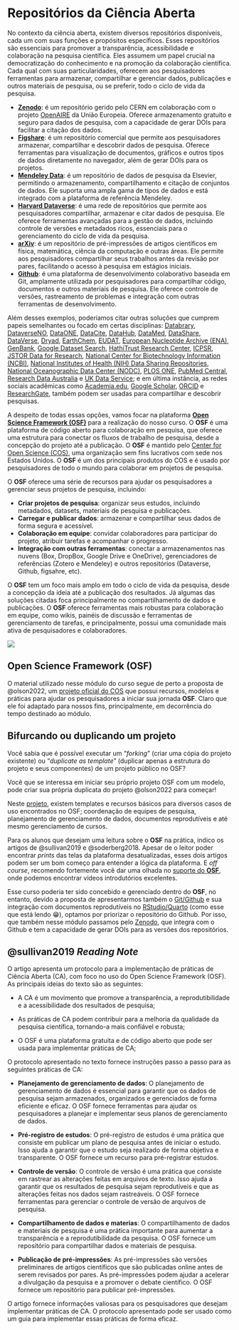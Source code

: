 # Repositórios da Ciência Aberta {#sec-osf}

No contexto da ciência aberta, existem diversos repositórios disponíveis, cada um com suas funções e propósitos específicos. Esses repositórios são essenciais para promover a transparência, acessibilidade e colaboração na pesquisa científica. Eles assumem um papel crucial na democratização do conhecimento e na promoção da colaboração científica. Cada qual com suas particularidades, oferecem aos pesquisadores ferramentas para armazenar, compartilhar e gerenciar dados, publicações e outros materiais de pesquisa, ou se preferir, todo o ciclo de vida da pesquisa.

-   [**Zenodo**](www.zenodo.org): é um repositório gerido pelo CERN em colaboração com o projeto [OpenAIRE](https://www.openaire.eu/) da União Europeia. Oferece armazenamento gratuito e seguro para dados de pesquisa, com a capacidade de gerar DOIs para facilitar a citação dos dados.
-   [**Figshare**](www.figshare.com): é um repositório comercial que permite aos pesquisadores armazenar, compartilhar e descobrir dados de pesquisa. Oferece ferramentas para visualização de documentos, gráficos e outros tipos de dados diretamente no navegador, além de gerar DOIs para os projetos.
-   [**Mendeley Data**](data.mendeley.com): é um repositório de dados de pesquisa da Elsevier, permitindo o armazenamento, compartilhamento e citação de conjuntos de dados. Ele suporta uma ampla gama de tipos de dados e está integrado com a plataforma de referência Mendeley.
-   [**Harvard Dataverse**](dataverse.harvard.edu): é uma rede de repositórios que permite aos pesquisadores compartilhar, armazenar e citar dados de pesquisa. Ele oferece ferramentas avançadas para a gestão de dados, incluindo controle de versões e metadados ricos, essenciais para o gerenciamento do ciclo de vida da pesquisa.
-   [**arXiv**](arxiv.org): é um repositório de pré-impressões de artigos científicos em física, matemática, ciência da computação e outras áreas. Ele permite aos pesquisadores compartilhar seus trabalhos antes da revisão por pares, facilitando o acesso à pesquisa em estágios iniciais.
-   [**Github**](github.com): é uma plataforma de desenvolvimento colaborativo baseada em Git, amplamente utilizada por pesquisadores para compartilhar código, documentos e outros materiais de pesquisa. Ele oferece controle de versões, rastreamento de problemas e integração com outras ferramentas de desenvolvimento.

Além desses exemplos, poderíamos citar outras soluções que cumprem papeis semelhantes ou focado em certas disciplinas: [Databrary](databrary.org), [DataverseNO](dataverse.no), [DataONE](dataone.org), [DataCite](datacite.org), [DataHub](datahub.io), [DataMed](datamed.org), [DataShare](datashare.is.ed.ac.uk), [DataVerse](dataverse.org), [Dryad](datadryad.org), [EarthChem](earthchem.org), [EUDAT](eudat.eu), [European Nucleotide Archive (ENA)](www.ebi.ac.uk/ena/browser/home), [GenBank](ncbi.nlm.nih.gov/genbank), [Google Dataset Search](datasetsearch.research.google.com), [HathiTrust Research Center](hathitrust.org), [ICPSR](icpsr.umich.edu), [JSTOR Data for Research](jstor.org), [National Center for Biotechnology Information (NCBI)](ncbi.nlm.nih.gov), [National Institutes of Health (NIH) Data Sharing Repositories](nih.gov), [National Oceanographic Data Center (NODC)](data.noaa.gov), [PLOS ONE](plos.org), [PubMed Central](ncbi.nlm.nih.gov/pmc), [Research Data Australia](researchdata.ands.org.au) e [UK Data Service](ukdataservice.ac.uk); e em última instância, as redes sociais acadêmicas como [Academia.edu](academia.edu), [Google Scholar](scholar.google.com), [ORCID](orcid.org) e [ResearchGate](researchgate.net), também podem ser usadas para compartilhar e descobrir pesquisas.

A despeito de todas essas opções, vamos focar na plataforma [**Open Science Framework (OSF)**](https://osf.io/) para a realização do nosso curso. O **OSF** é uma plataforma de código aberto para colaboração em pesquisa, que oferece uma estrutura para conectar os fluxos de trabalho de pesquisa, desde a concepção do projeto até a publicação. O **OSF** é mantido pelo [Center for Open Science (COS)](https://www.cos.io/), uma organização sem fins lucrativos com sede nos Estados Unidos. O **OSF** é um dos principais produtos do COS e é usado por pesquisadores de todo o mundo para colaborar em projetos de pesquisa.

O **OSF** oferece uma série de recursos para ajudar os pesquisadores a gerenciar seus projetos de pesquisa, incluindo:

-   **Criar projetos de pesquisa**: organizar seus estudos, incluindo metadados, datasets, materiais de pesquisa e publicações.
-   **Carregar e publicar dados**: armazenar e compartilhar seus dados de forma segura e acessível.
-   **Colaboração em equipe**: convidar colaboradores para participar do projeto, atribuir tarefas e acompanhar o progresso.
-   **Integração com outras ferramentas**: conectar a armazenamentos nas nuvens (Box, DropBox, Google Drive e OneDrive), gerenciadores de referências (Zotero e Mendeley) e outros repositórios (Dataverse, Github, figsahre, etc).

O **OSF** tem um foco mais amplo em todo o ciclo de vida da pesquisa, desde a concepção da ideia até a publicação dos resultados. Já algumas das soluções citadas foca principalmente no compartilhamento de dados e publicações. O **OSF** oferece ferramentas mais robustas para colaboração em equipe, como wikis, painéis de discussão e ferramentas de gerenciamento de tarefas, e principalmente, possui uma comunidade mais ativa de pesquisadores e colaboradores.

![](img/osf-researchcycle.png){fig-alt="OSF Reserach Lifecycle" fig-align="center"}

## Open Science Framework (OSF)

O material utilizado nesse módulo do curso segue de perto a proposta de @olson2022, um [projeto oficial do COS](https://osf.io/yaqe8/) que possui recursos, modelos e práticas para ajudar os pesquisadores a iniciar sua jornada **OSF**. Claro que ele foi adaptado para nossos fins, principalmente, em decorrência do tempo destinado ao módulo.

::: {.callout-tip collapse="true"}
## Bifurcando ou duplicando um projeto

Você sabia que é possível executar um "*forking*" (criar uma cópia do projeto existente) ou "*duplicate as template*" (duplicar apenas a estrutura do projeto e seus componentes) de um projeto público no OSF?

Você que se interessa em iniciar seu próprio projeto OSF com um modelo, pode criar sua própria duplicata do projeto @olson2022 para começar!

Neste [projeto](https://osf.io/yaqe8/), existem templates e recursos básicos para diversos casos de uso encontrados no OSF; coordenação de equipes de pesquisa, planejamento de gerenciamento de dados, documentos reprodutíveis e até mesmo gerenciamento de cursos.
:::

Para os alunos que desejam uma leitura sobre o **OSF** na prática, indico os artigos de @sullivan2019 e @soderberg2018. Apesar de o leitor poder encontrar *prints* das telas da plataforma desatualizadas, esses dois artigos podem ser um bom começo para entender a lógica da plataforma. E *off course*, recomendo fortemente você dar uma olhada no [suporte do **OSF**](https://help.osf.io/article/342-getting-started-on-the-osf), onde podemos encontrar vídeos introdutórios excelentes.

Esse curso poderia ter sido concebido e gerenciado dentro do **OSF**, no entanto, devido a proposta de apresentarmos também o [Git/Github](https://phdpablo.github.io/curso-open-science/05-git.html) e sua integração com documentos reprodutíveis no [RStudio/Quarto](https://phdpablo.github.io/curso-open-science/06-quarto.html) (como esse que está lendo 😁), optamos por priorizar o repositório do Github. Por isso, que também nesse módulo passamos pelo [Zenodo](https://phdpablo.github.io/curso-open-science/00-prework.html#sec-zenodoprework), que integra com o Github e tem a capacidade de gerar DOIs para as versões dos repositórios.

::: {.callout-note collapse="true"}
## @sullivan2019 *Reading Note*

O artigo apresenta um protocolo para a implementação de práticas de Ciência Aberta (CA), com foco no uso do Open Science Framework (OSF). As principais ideias do texto são as seguintes:

-   A CA é um movimento que promove a transparência, a reprodutibilidade e a acessibilidade dos resultados de pesquisa;

-   As práticas de CA podem contribuir para a melhoria da qualidade da pesquisa científica, tornando-a mais confiável e robusta;

-   O OSF é uma plataforma gratuita e de código aberto que pode ser usada para implementar práticas de CA;

O protocolo apresentado no texto fornece instruções passo a passo para as seguintes práticas de CA:

-   **Planejamento de gerenciamento de dados**: O planejamento de gerenciamento de dados é essencial para garantir que os dados de pesquisa sejam armazenados, organizados e gerenciados de forma eficiente e eficaz. O OSF fornece ferramentas para ajudar os pesquisadores a planejar e implementar seus planos de gerenciamento de dados.

-   **Pré-registro de estudos**: O pré-registro de estudos é uma prática que consiste em publicar um plano de pesquisa antes de iniciar o estudo. Isso ajuda a garantir que o estudo seja realizado de forma objetiva e transparente. O OSF fornece um recurso para pré-registrar estudos.

-   **Controle de versão**: O controle de versão é uma prática que consiste em rastrear as alterações feitas em arquivos de texto. Isso ajuda a garantir que os resultados de pesquisa sejam reprodutíveis e que as alterações feitas nos dados sejam rastreáveis. O OSF fornece ferramentas para gerenciar o controle de versão de arquivos de pesquisa.

-   **Compartilhamento de dados e materias**: O compartilhamento de dados e materiais de pesquisa é uma prática importante para aumentar a transparência e a reprodutibilidade da pesquisa. O OSF fornece um repositório para compartilhar dados e materiais de pesquisa.

-   **Publicação de pré-impressões**: As pré-impressões são versões preliminares de artigos científicos que são publicadas online antes de serem revisados por pares. As pré-impressões podem ajudar a acelerar a divulgação da pesquisa e a promover o debate científico. O OSF fornece um repositório para publicar pré-impressões.

O artigo fornece informações valiosas para os pesquisadores que desejam implementar práticas de CA. O protocolo apresentado pode ser usado como um guia para implementar essas práticas de forma eficaz.
:::
